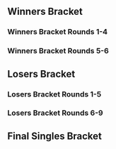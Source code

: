 {{DISPLAYTITLE:Avalon M-VII: Singles Bracket}}{{SetGame|melee}}
{{tabs static
|name1=Overview
|link1=Avalon/M/VII
|name2=Singles Bracket
|link2=Avalon/M/VII/Singles Bracket
|name3=Doubles Bracket
|link3=Avalon/M/VII/Doubles Bracket
|This=2
}}
==Winners Bracket==
===Winners Bracket Rounds 1-4===
{{128DEWBracketA
<!--Round of 128-->
|r1m1p1=Zgetto |r1m1p1flag=nl |r1m1p1score={{win}} |r1m1win=1
|r1m1p2=Bye |r1m1p2flag= |r1m1p2score=
|r1m2p1=HairyBeast |r1m2p1flag= |r1m2p1score= |r1m2win=2
|r1m2p2=Yatogami |r1m2p2flag= |r1m2p2score={{win}}
|r1m3p1=Dunch |r1m3p1flag= |r1m3p1score={{win}} |r1m3win=1
|r1m3p2=Bye |r1m3p2flag= |r1m3p2score=
|r1m4p1=Detrumi |r1m4p1flag= |r1m4p1score={{win}} |r1m4win=1
|r1m4p2=Bye |r1m4p2flag= |r1m4p2score=
|r1m5p1=HondaFoo |r1m5p1flag= |r1m5p1score={{win}} |r1m5win=1
|r1m5p2=Bye |r1m5p2flag= |r1m5p2score=
|r1m6p1=Zabu |r1m6p1flag= |r1m6p1score={{win}} |r1m6win=1
|r1m6p2=Beenham |r1m6p2flag= |r1m6p2score=
|r1m7p1=Nuckels |r1m7p1flag=nl |r1m7p1score={{win}} |r1m7win=1
|r1m7p2=Bye |r1m7p2flag= |r1m7p2score=
|r1m8p1=Alex Bailey |r1m8p1flag= |r1m8p1score={{win}} |r1m8win=1
|r1m8p2=purple pain |r1m8p2flag= |r1m8p2score=
|r1m9p1=JMYL |r1m9p1flag=nl |r1m9p1score={{win}} |r1m9win=1
|r1m9p2=Bye |r1m9p2flag= |r1m9p2score=
|r1m10p1=Luke |r1m10p1flag= |r1m10p1score={{win}} |r1m10win=1
|r1m10p2=chillup |r1m10p2flag= |r1m10p2score=
|r1m11p1=rabbitalex |r1m11p1flag= |r1m11p1score={{win}} |r1m11win=1
|r1m11p2=Bye |r1m11p2flag= |r1m11p2score=
|r1m12p1=Thunder |r1m12p1flag=nl |r1m12p1score={{win}} |r1m12win=1
|r1m12p2=Bye |r1m12p2flag= |r1m12p2score=
|r1m13p1=epikfaal |r1m13p1flag=nl |r1m13p1score={{win}} |r1m13win=1
|r1m13p2=Bye |r1m13p2flag= |r1m13p2score=
|r1m14p1=st0rmetom |r1m14p1flag= |r1m14p1score={{win}} |r1m14win=1
|r1m14p2=Babso |r1m14p2flag= |r1m14p2score=
|r1m15p1=yungbami |r1m15p1flag= |r1m15p1score={{win}} |r1m15win=1
|r1m15p2=Bye |r1m15p2flag= |r1m15p2score=
|r1m16p1=Szoltan |r1m16p1flag= |r1m16p1score={{win}} |r1m16win=1
|r1m16p2=Bye |r1m16p2flag= |r1m16p2score=
|r1m17p1=Avalancer |r1m17p1flag=nl |r1m17p1score={{win}} |r1m17win=1
|r1m17p2=Bye |r1m17p2flag= |r1m17p2score=
|r1m18p1=Tomaaat |r1m18p1flag= |r1m18p1score={{win}} |r1m18win=1
|r1m18p2=Kid Anarkist |r1m18p2flag= |r1m18p2score=
|r1m19p1=PogoPeanut |r1m19p1flag=nl |r1m19p1score={{win}} |r1m19win=1
|r1m19p2=Bye |r1m19p2flag= |r1m19p2score=
|r1m20p1=RC3K |r1m20p1flag= |r1m20p1score={{win}} |r1m20win=1
|r1m20p2=Bye |r1m20p2flag= |r1m20p2score=
|r1m21p1=PureSkillz |r1m21p1flag=nl |r1m21p1score={{win}} |r1m21win=1
|r1m21p2=Bye |r1m21p2flag= |r1m21p2score=
|r1m22p1=Ancient Genesis |r1m22p1flag= |r1m22p1score={{win}} |r1m22win=1
|r1m22p2=Filiusnox |r1m22p2flag= |r1m22p2score=
|r1m23p1=serket |r1m23p1flag= |r1m23p1score={{win}} |r1m23win=1
|r1m23p2=Bye |r1m23p2flag= |r1m23p2score=
|r1m24p1=Jr-high |r1m24p1flag= |r1m24p1score={{win}} |r1m24win=1
|r1m24p2=Forel |r1m24p2flag= |r1m24p2score=
|r1m25p1=SchlimmShady |r1m25p1flag=de |r1m25p1score={{win}} |r1m25win=1
|r1m25p2=Bye |r1m25p2flag= |r1m25p2score=
|r1m26p1=Pinkman |r1m26p1flag= |r1m26p1score= |r1m26win=2
|r1m26p2=Xin |r1m26p2flag= |r1m26p2score={{win}}
|r1m27p1=Onion Soup |r1m27p1flag= |r1m27p1score={{win}} |r1m27win=1
|r1m27p2=Bye |r1m27p2flag= |r1m27p2score=
|r1m28p1=Fr1so |r1m28p1flag= |r1m28p1score={{win}} |r1m28win=1
|r1m28p2=Bye |r1m28p2flag= |r1m28p2score=
|r1m29p1=Feradit |r1m29p1flag=be |r1m29p1score={{win}} |r1m29win=1
|r1m29p2=Bye |r1m29p2flag= |r1m29p2score=
|r1m30p1=KingSirWankAlot |r1m30p1flag= |r1m30p1score= |r1m30win=2
|r1m30p2=DoodleDork |r1m30p2flag= |r1m30p2score={{win}}
|r1m31p1=Pixel |r1m31p1flag=nl |r1m31p1score={{win}} |r1m31win=1
|r1m31p2=Bye |r1m31p2flag= |r1m31p2score=
|r1m32p1=ryura |r1m32p1flag= |r1m32p1score={{win}} |r1m32win=1
|r1m32p2=RitaVerdronk |r1m32p2flag= |r1m32p2score=
|r1m33p1=Amsah |r1m33p1flag=nl |r1m33p1score={{win}} |r1m33win=1
|r1m33p2=Bye |r1m33p2flag= |r1m33p2score=
|r1m34p1=JaMa |r1m34p1flag= |r1m34p1score= |r1m34win=2
|r1m34p2=Happymealz |r1m34p2flag= |r1m34p2score={{win}}
|r1m35p1=Bloodhank |r1m35p1flag= |r1m35p1score={{win}} |r1m35win=1
|r1m35p2=Bye |r1m35p2flag= |r1m35p2score=
|r1m36p1=Bowman |r1m36p1flag= |r1m36p1score={{win}} |r1m36win=1
|r1m36p2=Bye |r1m36p2flag= |r1m36p2score=
|r1m37p1=Ryuker |r1m37p1flag=nl |r1m37p1score={{win}} |r1m37win=1
|r1m37p2=Bye |r1m37p2flag= |r1m37p2score=
|r1m38p1=ik |r1m38p1flag= |r1m38p1score={{win}} |r1m38win=1
|r1m38p2=Proto |r1m38p2flag= |r1m38p2score=
|r1m39p1=seo |r1m39p1flag=nl |r1m39p1score={{win}} |r1m39win=1
|r1m39p2=Bye |r1m39p2flag= |r1m39p2score=
|r1m40p1=Bureaucraat |r1m40p1flag= |r1m40p1score= |r1m40win=2
|r1m40p2=sausage948 |r1m40p2flag= |r1m40p2score={{win}}
|r1m41p1=Jim Morrison |r1m41p1flag=nl |r1m41p1score={{win}} |r1m41win=1
|r1m41p2=Bye |r1m41p2flag= |r1m41p2score=
|r1m42p1=Steady Snoozin' |r1m42p1flag= |r1m42p1score= |r1m42win=2
|r1m42p2=petronilia |r1m42p2flag= |r1m42p2score={{win}}
|r1m43p1=CheAkiwara |r1m43p1flag= |r1m43p1score={{win}} |r1m43win=1
|r1m43p2=Bye |r1m43p2flag= |r1m43p2score=
|r1m44p1=Veron |r1m44p1flag= |r1m44p1score={{win}} |r1m44win=1
|r1m44p2=Bye |r1m44p2flag= |r1m44p2score=
|r1m45p1=PureEvil |r1m45p1flag=nl |r1m45p1score={{win}} |r1m45win=1
|r1m45p2=Bye |r1m45p2flag= |r1m45p2score=
|r1m46p1=Familiar |r1m46p1flag= |r1m46p1score= |r1m46win=2
|r1m46p2=The Trashman |r1m46p2flag= |r1m46p2score={{win}}
|r1m47p1=WolfJudgement |r1m47p1flag= |r1m47p1score={{win}} |r1m47win=1
|r1m47p2=Bye |r1m47p2flag= |r1m47p2score=
|r1m48p1=Risc |r1m48p1flag= |r1m48p1score={{win}} |r1m48win=1
|r1m48p2=Bye |r1m48p2flag= |r1m48p2score=
|r1m49p1=Jeapie |r1m49p1flag=nl |r1m49p1score={{win}} |r1m49win=1
|r1m49p2=Bye |r1m49p2flag= |r1m49p2score=
|r1m50p1=Dr. Stylish |r1m50p1flag= |r1m50p1score= |r1m50win=2
|r1m50p2=Protatoo |r1m50p2flag= |r1m50p2score={{win}}
|r1m51p1=Fout NL |r1m51p1flag=nl |r1m51p1score={{win}} |r1m51win=1
|r1m51p2=Bye |r1m51p2flag= |r1m51p2score=
|r1m52p1=BammieV |r1m52p1flag= |r1m52p1score={{win}} |r1m52win=1
|r1m52p2=Bye |r1m52p2flag= |r1m52p2score=
|r1m53p1=Atlas |r1m53p1flag=nl |r1m53p1score={{win}} |r1m53win=1
|r1m53p2=Bye |r1m53p2flag= |r1m53p2score=
|r1m54p1=Boela |r1m54p1flag= |r1m54p1score= |r1m54win=2
|r1m54p2=Villeeh |r1m54p2flag= |r1m54p2score={{win}}
|r1m55p1=Graze |r1m55p1flag= |r1m55p1score={{win}} |r1m55win=1
|r1m55p2=Bye |r1m55p2flag= |r1m55p2score=
|r1m56p1=CODE |r1m56p1flag= |r1m56p1score= |r1m56win=2
|r1m56p2=doutcast |r1m56p2flag= |r1m56p2score={{win}}
|r1m57p1=Blaze |r1m57p1flag=de |r1m57p1score={{win}} |r1m57win=1
|r1m57p2=Bye |r1m57p2flag= |r1m57p2score=
|r1m58p1=Wuobekim |r1m58p1flag= |r1m58p1score={{win}} |r1m58win=1
|r1m58p2=TDX |r1m58p2flag= |r1m58p2score=
|r1m59p1=Divinius |r1m59p1flag= |r1m59p1score={{win}} |r1m59win=1
|r1m59p2=Bye |r1m59p2flag= |r1m59p2score=
|r1m60p1=LaMa |r1m60p1flag= |r1m60p1score={{win}} |r1m60win=1
|r1m60p2=Bye |r1m60p2flag= |r1m60p2score=
|r1m61p1=KasparV |r1m61p1flag=nl |r1m61p1score={{win}} |r1m61win=1
|r1m61p2=Bye |r1m61p2flag= |r1m61p2score=
|r1m62p1=Ulcar |r1m62p1flag= |r1m62p1score= |r1m62win=2
|r1m62p2=Lathor |r1m62p2flag= |r1m62p2score={{win}}
|r1m63p1=YARK |r1m63p1flag= |r1m63p1score={{win}} |r1m63win=1
|r1m63p2=Bye |r1m63p2flag= |r1m63p2score=
|r1m64p1=SSJ2Luigi |r1m64p1flag=nl |r1m64p1score={{win}} |r1m64win=1
|r1m64p2=Baithoven |r1m64p2flag= |r1m64p2score=

<!--Round of 64-->
|r2m1p1=Zgetto |r2m1p1flag=nl |r2m1p1score={{win}} |r2m1win=1
|r2m1p2=Yatogami |r2m1p2flag= |r2m1p2score=
|r2m2p1=Dunch |r2m2p1flag= |r2m2p1score={{win}} |r2m2win=1
|r2m2p2=Detrumi |r2m2p2flag= |r2m2p2score=
|r2m3p1=HondaFoo |r2m3p1flag= |r2m3p1score= |r2m3win=2
|r2m3p2=Zabu |r2m3p2flag= |r2m3p2score={{win}}
|r2m4p1=Nuckels |r2m4p1flag=nl |r2m4p1score={{win}} |r2m4win=1
|r2m4p2=Alex Bailey |r2m4p2flag= |r2m4p2score=
|r2m5p1=JMYL |r2m5p1flag=nl |r2m5p1score={{win}} |r2m5win=1
|r2m5p2=Luke |r2m5p2flag= |r2m5p2score=
|r2m6p1=rabbitalex |r2m6p1flag= |r2m6p1score= |r2m6win=2
|r2m6p2=Thunder |r2m6p2flag=nl |r2m6p2score={{win}}
|r2m7p1=epikfaal |r2m7p1flag=nl |r2m7p1score={{win}} |r2m7win=1
|r2m7p2=st0rmetom |r2m7p2flag= |r2m7p2score=
|r2m8p1=yungbami |r2m8p1flag= |r2m8p1score={{win}} |r2m8win=1
|r2m8p2=Szoltan |r2m8p2flag= |r2m8p2score=
|r2m9p1=Avalancer |r2m9p1flag=nl |r2m9p1score={{win}} |r2m9win=1
|r2m9p2=Tomaaat |r2m9p2flag= |r2m9p2score=
|r2m10p1=PogoPeanut |r2m10p1flag=nl |r2m10p1score={{win}} |r2m10win=1
|r2m10p2=RC3K |r2m10p2flag= |r2m10p2score=
|r2m11p1=PureSkillz |r2m11p1flag=nl |r2m11p1score={{win}} |r2m11win=1
|r2m11p2=Ancient Genesis |r2m11p2flag= |r2m11p2score=
|r2m12p1=serket |r2m12p1flag= |r2m12p1score={{win}} |r2m12win=1
|r2m12p2=Jr-high |r2m12p2flag= |r2m12p2score=
|r2m13p1=SchlimmShady |r2m13p1flag=de |r2m13p1score={{win}} |r2m13win=1
|r2m13p2=Xin |r2m13p2flag= |r2m13p2score=
|r2m14p1=Onion Soup |r2m14p1flag= |r2m14p1score={{win}} |r2m14win=1
|r2m14p2=Fr1so |r2m14p2flag= |r2m14p2score=
|r2m15p1=Feradit |r2m15p1flag=be |r2m15p1score={{win}} |r2m15win=1
|r2m15p2=DoodleDork |r2m15p2flag= |r2m15p2score=
|r2m16p1=Pixel |r2m16p1flag=nl |r2m16p1score={{win}} |r2m16win=1
|r2m16p2=ryura |r2m16p2flag= |r2m16p2score=
|r2m17p1=Amsah |r2m17p1flag=nl |r2m17p1score={{win}} |r2m17win=1
|r2m17p2=Happymealz |r2m17p2flag= |r2m17p2score=
|r2m18p1=Bloodhank |r2m18p1flag= |r2m18p1score={{win}} |r2m18win=1
|r2m18p2=Bowman |r2m18p2flag= |r2m18p2score=
|r2m19p1=Ryuker |r2m19p1flag=nl |r2m19p1score={{win}} |r2m19win=1
|r2m19p2=ik |r2m19p2flag= |r2m19p2score=
|r2m20p1=seo |r2m20p1flag=nl |r2m20p1score={{win}} |r2m20win=1
|r2m20p2=sausage948 |r2m20p2flag= |r2m20p2score=
|r2m21p1=Jim Morrison |r2m21p1flag=nl |r2m21p1score={{win}} |r2m21win=1
|r2m21p2=petronilia |r2m21p2flag= |r2m21p2score=
|r2m22p1=CheAkiwara |r2m22p1flag= |r2m22p1score={{win}} |r2m22win=1
|r2m22p2=Veron |r2m22p2flag= |r2m22p2score=
|r2m23p1=PureEvil |r2m23p1flag=nl |r2m23p1score={{win}} |r2m23win=1
|r2m23p2=The Trashman |r2m23p2flag= |r2m23p2score=
|r2m24p1=WolfJudgement |r2m24p1flag= |r2m24p1score={{win}} |r2m24win=1
|r2m24p2=Risc |r2m24p2flag= |r2m24p2score=
|r2m25p1=Jeapie |r2m25p1flag=nl |r2m25p1score={{win}} |r2m25win=1
|r2m25p2=Protatoo |r2m25p2flag= |r2m25p2score=
|r2m26p1=Fout NL |r2m26p1flag=nl |r2m26p1score={{win}} |r2m26win=1
|r2m26p2=BammieV |r2m26p2flag= |r2m26p2score=
|r2m27p1=Atlas |r2m27p1flag=nl |r2m27p1score={{win}} |r2m27win=1
|r2m27p2=Villeeh |r2m27p2flag= |r2m27p2score=
|r2m28p1=Graze |r2m28p1flag= |r2m28p1score={{win}} |r2m28win=1
|r2m28p2=doutcast |r2m28p2flag= |r2m28p2score=
|r2m29p1=Blaze |r2m29p1flag=de |r2m29p1score={{win}} |r2m29win=1
|r2m29p2=Wuobekim |r2m29p2flag= |r2m29p2score=
|r2m30p1=Divinius |r2m30p1flag= |r2m30p1score={{win}} |r2m30win=1
|r2m30p2=LaMa |r2m30p2flag= |r2m30p2score=
|r2m31p1=KasparV |r2m31p1flag=nl |r2m31p1score={{win}} |r2m31win=1
|r2m31p2=Lathor |r2m31p2flag= |r2m31p2score=
|r2m32p1=YARK |r2m32p1flag= |r2m32p1score= |r2m32win=2
|r2m32p2=SSJ2Luigi |r2m32p2flag=nl |r2m32p2score={{win}}

<!--Round of 32-->
|r3m1p1=Zgetto |r3m1p1flag=nl |r3m1p1score={{win}} |r3m1win=1
|r3m1p2=Dunch |r3m1p2flag= |r3m1p2score=
|r3m2p1=Zabu |r3m2p1flag= |r3m2p1score= |r3m2win=2
|r3m2p2=Nuckels |r3m2p2flag=nl |r3m2p2score={{win}}
|r3m3p1=JMYL |r3m3p1flag=nl |r3m3p1score={{win}} |r3m3win=1
|r3m3p2=Thunder |r3m3p2flag=nl |r3m3p2score=
|r3m4p1=epikfaal |r3m4p1flag=nl |r3m4p1score={{win}} |r3m4win=1
|r3m4p2=yungbami |r3m4p2flag= |r3m4p2score=
|r3m5p1=Avalancer |r3m5p1flag=nl |r3m5p1score={{win}} |r3m5win=1
|r3m5p2=PogoPeanut |r3m5p2flag=nl |r3m5p2score=
|r3m6p1=PureSkillz |r3m6p1flag=nl |r3m6p1score={{win}} |r3m6win=1
|r3m6p2=serket |r3m6p2flag= |r3m6p2score=
|r3m7p1=SchlimmShady |r3m7p1flag=de |r3m7p1score={{win}} |r3m7win=1
|r3m7p2=Onion Soup |r3m7p2flag= |r3m7p2score=
|r3m8p1=Feradit |r3m8p1flag=be |r3m8p1score={{win}} |r3m8win=1
|r3m8p2=Pixel |r3m8p2flag=nl |r3m8p2score=
|r3m9p1=Amsah |r3m9p1flag=nl |r3m9p1score={{win}} |r3m9win=1
|r3m9p2=Bloodhank |r3m9p2flag= |r3m9p2score=
|r3m10p1=Ryuker |r3m10p1flag=nl |r3m10p1score={{win}} |r3m10win=1
|r3m10p2=seo |r3m10p2flag=nl |r3m10p2score=
|r3m11p1=Jim Morrison |r3m11p1flag=nl |r3m11p1score={{win}} |r3m11win=1
|r3m11p2=CheAkiwara |r3m11p2flag= |r3m11p2score=
|r3m12p1=PureEvil |r3m12p1flag=nl |r3m12p1score={{win}} |r3m12win=1
|r3m12p2=WolfJudgement |r3m12p2flag= |r3m12p2score=
|r3m13p1=Jeapie |r3m13p1flag=nl |r3m13p1score={{win}} |r3m13win=1
|r3m13p2=Fout NL |r3m13p2flag=nl |r3m13p2score=
|r3m14p1=Atlas |r3m14p1flag=nl |r3m14p1score={{win}} |r3m14win=1
|r3m14p2=Graze |r3m14p2flag= |r3m14p2score=
|r3m15p1=Blaze |r3m15p1flag=de |r3m15p1score={{win}} |r3m15win=1
|r3m15p2=Divinius |r3m15p2flag= |r3m15p2score=
|r3m16p1=KasparV |r3m16p1flag=nl |r3m16p1score={{win}} |r3m16win=1
|r3m16p2=SSJ2Luigi |r3m16p2flag=nl |r3m16p2score=

<!--Round of 16-->
|r4m1p1=Zgetto |r4m1p1flag=nl |r4m1p1score={{win}} |r4m1win=1
|r4m1p2=Nuckels |r4m1p2flag=nl |r4m1p2score=
|r4m2p1=JMYL |r4m2p1flag=nl |r4m2p1score= |r4m2win=2
|r4m2p2=epikfaal |r4m2p2flag=nl |r4m2p2score={{win}}
|r4m3p1=Avalancer |r4m3p1flag=nl |r4m3p1score={{win}} |r4m3win=1
|r4m3p2=PureSkillz |r4m3p2flag=nl |r4m3p2score=
|r4m4p1=SchlimmShady |r4m4p1flag=de |r4m4p1score={{win}} |r4m4win=1
|r4m4p2=Feradit |r4m4p2flag=be |r4m4p2score=
|r4m5p1=Amsah |r4m5p1flag=nl |r4m5p1score={{win}} |r4m5win=1
|r4m5p2=Ryuker |r4m5p2flag=nl |r4m5p2score=
|r4m6p1=Jim Morrison |r4m6p1flag=nl |r4m6p1score={{win}} |r4m6win=1
|r4m6p2=PureEvil |r4m6p2flag=nl |r4m6p2score=
|r4m7p1=Jeapie |r4m7p1flag=nl |r4m7p1score={{win}} |r4m7win=1
|r4m7p2=Atlas |r4m7p2flag=nl |r4m7p2score=
|r4m8p1=Blaze |r4m8p1flag=de |r4m8p1score={{win}} |r4m8win=1
|r4m8p2=KasparV |r4m8p2flag=nl |r4m8p2score=
}}

===Winners Bracket Rounds 5-6===
{{8DEWBracketA
|R1=Winners Round 5
|R2=Winners Round 6

<!-- Quarterfinals -->
|r1m1p1=Zgetto |r1m1p1flag=nl |r1m1p1score={{win}}
|r1m1p2=epikfaal |r1m1p2flag=nl |r1m1p2score=
|r1m1win=1

|r1m2p1=Avalancer |r1m2p1flag=nl |r1m2p1score={{win}}
|r1m2p2=SchlimmShady |r1m2p2flag=de |r1m2p2score=
|r1m2win=1

|r1m3p1=Amsah |r1m3p1flag=nl |r1m3p1score={{win}}
|r1m3p2=Jim Morrison |r1m3p2flag=nl |r1m3p2score=
|r1m3win=1

|r1m4p1=Jeapie |r1m4p1flag=nl |r1m4p1score={{win}}
|r1m4p2=Blaze |r1m4p2flag=de |r1m4p2score=
|r1m4win=1

<!-- SEMIFINALS -->
|r2m1p1=Zgetto |r2m1p1flag=nl |r2m1p1score={{win}}
|r2m1p2=Avalancer |r2m1p2flag=nl |r2m1p2score=
|r2m1win=1

|r2m2p1=Amsah |r2m2p1flag=nl |r2m2p1score={{win}}
|r2m2p2=Jeapie |r2m2p2flag=nl |r2m2p2score=
|r2m2win=1
}}

==Losers Bracket==
===Losers Bracket Rounds 1-5===
{{96DELBracketSmwA
|tourneylink=Avalon/M/VII
|tourneyname=Avalon M-VII
|l1placement=65-96
|l2placement=49-64
|l3placement=33-48
|l4placement=25-32
|l5placement=17-24

<!--Round 1-->
|l1m1p1=Lathor |l1m1p1flag= |l1m1p1score={{win}}
|l1m1p2=Bye |l1m1p2flag= |l1m1p2score=
|l1m1win=1
|l1m2p1=YARK |l1m2p1flag= |l1m2p1score=
|l1m2p2=HairyBeast |l1m2p2flag= |l1m2p2score={{win}}
|l1m2win=2
|l1m3p1=LaMa |l1m3p1flag= |l1m3p1score={{win}}
|l1m3p2=Beenham |l1m3p2flag= |l1m3p2score=
|l1m3win=1
|l1m4p1=Wuobekim |l1m4p1flag= |l1m4p1score={{win}}
|l1m4p2=purple pain |l1m4p2flag= |l1m4p2score=
|l1m4win=1
|l1m5p1=Villeeh |l1m5p1flag= |l1m5p1score={{win}}
|l1m5p2=Bye |l1m5p2flag= |l1m5p2score=
|l1m5win=1
|l1m6p1=doutcast |l1m6p1flag= |l1m6p1score={{win}}
|l1m6p2=chillup |l1m6p2flag= |l1m6p2score=
|l1m6win=1
|l1m7p1=Protatoo |l1m7p1flag= |l1m7p1score={{win}}
|l1m7p2=Bye |l1m7p2flag= |l1m7p2score=
|l1m7win=1
|l1m8p1=BammieV |l1m8p1flag= |l1m8p1score={{win}}
|l1m8p2=Babso |l1m8p2flag= |l1m8p2score=
|l1m8win=1
|l1m9p1=The Trashman |l1m9p1flag= |l1m9p1score={{win}}
|l1m9p2=Bye |l1m9p2flag= |l1m9p2score=
|l1m9win=1
|l1m10p1=Risc |l1m10p1flag= |l1m10p1score=
|l1m10p2=Kid Anarkist |l1m10p2flag= |l1m10p2score={{win}}
|l1m10win=2
|l1m11p1=Veron |l1m11p1flag= |l1m11p1score=
|l1m11p2=Filiusnox |l1m11p2flag= |l1m11p2score={{win}}
|l1m11win=2
|l1m12p1=petronilia |l1m12p1flag= |l1m12p1score={{win}}
|l1m12p2=Forel |l1m12p2flag= |l1m12p2score=
|l1m12win=1
|l1m13p1=ik |l1m13p1flag= |l1m13p1score={{win}}
|l1m13p2=Bye |l1m13p2flag= |l1m13p2score=
|l1m13win=1
|l1m14p1=sausage948 |l1m14p1flag= |l1m14p1score={{win}}
|l1m14p2=Pinkman |l1m14p2flag= |l1m14p2score=
|l1m14win=1
|l1m15p1=Bowman |l1m15p1flag= |l1m15p1score={{win}}
|l1m15p2=KingSirWankAlot |l1m15p2flag= |l1m15p2score=
|l1m15win=1
|l1m16p1=Happymealz |l1m16p1flag= |l1m16p1score={{win}}
|l1m16p2=RitaVerdronk |l1m16p2flag= |l1m16p2score=
|l1m16win=1
|l1m17p1=DoodleDork |l1m17p1flag= |l1m17p1score={{win}}
|l1m17p2=Bye |l1m17p2flag= |l1m17p2score=
|l1m17win=1
|l1m18p1=ryura |l1m18p1flag= |l1m18p1score={{win}}
|l1m18p2=JaMa |l1m18p2flag= |l1m18p2score=
|l1m18win=1
|l1m19p1=Fr1so |l1m19p1flag= |l1m19p1score={{win}}
|l1m19p2=Proto |l1m19p2flag= |l1m19p2score=
|l1m19win=1
|l1m20p1=Xin |l1m20p1flag= |l1m20p1score={{win}}
|l1m20p2=Bureaucraat |l1m20p2flag= |l1m20p2score=
|l1m20win=1
|l1m21p1=Ancient Genesis |l1m21p1flag= |l1m21p1score={{win}}
|l1m21p2=Bye |l1m21p2flag= |l1m21p2score=
|l1m21win=1
|l1m22p1=Jr-high |l1m22p1flag= |l1m22p1score={{win}}
|l1m22p2=Steady Snoozin' |l1m22p2flag= |l1m22p2score=
|l1m22win=1
|l1m23p1=Tomaaat |l1m23p1flag= |l1m23p1score={{win}}
|l1m23p2=Bye |l1m23p2flag= |l1m23p2score=
|l1m23win=1
|l1m24p1=RC3K |l1m24p1flag= |l1m24p1score=
|l1m24p2=Familiar |l1m24p2flag= |l1m24p2score={{win}}
|l1m24win=2
|l1m25p1=st0rmetom |l1m25p1flag= |l1m25p1score={{win}}
|l1m25p2=Bye |l1m25p2flag= |l1m25p2score=
|l1m25win=1
|l1m26p1=Szoltan |l1m26p1flag= |l1m26p1score=
|l1m26p2=Dr. Stylish |l1m26p2flag= |l1m26p2score={{win}}
|l1m26win=2
|l1m27p1=rabbitalex |l1m27p1flag= |l1m27p1score=
|l1m27p2=Boela |l1m27p2flag= |l1m27p2score={{win}}
|l1m27win=2
|l1m28p1=Luke |l1m28p1flag= |l1m28p1score=
|l1m28p2=CODE |l1m28p2flag= |l1m28p2score={{win}}
|l1m28win=2
|l1m29p1=HondaFoo |l1m29p1flag= |l1m29p1score={{win}}
|l1m29p2=Bye |l1m29p2flag= |l1m29p2score=
|l1m29win=1
|l1m30p1=Alex Bailey |l1m30p1flag= |l1m30p1score={{win}}
|l1m30p2=TDX |l1m30p2flag= |l1m30p2score=
|l1m30win=1
|l1m31p1=Detrumi |l1m31p1flag= |l1m31p1score={{win}}
|l1m31p2=Ulcar |l1m31p2flag= |l1m31p2score=
|l1m31win=1
|l1m32p1=Yatogami |l1m32p1flag= |l1m32p1score={{win}}
|l1m32p2=Baithoven |l1m32p2flag= |l1m32p2score=
|l1m32win=1

<!--Round 2-->
|l2m1p1=Lathor |l2m1p1flag= |l2m1p1score=
|l2m1p2=HairyBeast |l2m1p2flag= |l2m1p2score={{win}}
|l2m1win=2
|l2m2p1=LaMa |l2m2p1flag= |l2m2p1score=
|l2m2p2=Wuobekim |l2m2p2flag= |l2m2p2score={{win}}
|l2m2win=2
|l2m3p1=Villeeh |l2m3p1flag= |l2m3p1score={{win}}
|l2m3p2=doutcast |l2m3p2flag= |l2m3p2score=
|l2m3win=1
|l2m4p1=Protatoo |l2m4p1flag= |l2m4p1score={{win}}
|l2m4p2=BammieV |l2m4p2flag= |l2m4p2score=
|l2m4win=1
|l2m5p1=The Trashman |l2m5p1flag= |l2m5p1score={{win}}
|l2m5p2=Kid Anarkist |l2m5p2flag= |l2m5p2score=
|l2m5win=1
|l2m6p1=Filiusnox |l2m6p1flag= |l2m6p1score=
|l2m6p2=petronilia |l2m6p2flag= |l2m6p2score={{win}}
|l2m6win=2
|l2m7p1=ik |l2m7p1flag= |l2m7p1score=
|l2m7p2=sausage948 |l2m7p2flag= |l2m7p2score={{win}}
|l2m7win=2
|l2m8p1=Bowman |l2m8p1flag= |l2m8p1score=
|l2m8p2=Happymealz |l2m8p2flag= |l2m8p2score={{win}}
|l2m8win=2
|l2m9p1=DoodleDork |l2m9p1flag= |l2m9p1score={{win}}
|l2m9p2=ryura |l2m9p2flag= |l2m9p2score=
|l2m9win=1
|l2m10p1=Fr1so |l2m10p1flag= |l2m10p1score=
|l2m10p2=Xin |l2m10p2flag= |l2m10p2score={{win}}
|l2m10win=2
|l2m11p1=Ancient Genesis |l2m11p1flag= |l2m11p1score={{win}}
|l2m11p2=Jr-high |l2m11p2flag= |l2m11p2score=
|l2m11win=1
|l2m12p1=Tomaaat |l2m12p1flag= |l2m12p1score={{win}}
|l2m12p2=Familiar |l2m12p2flag= |l2m12p2score=
|l2m12win=1
|l2m13p1=st0rmetom |l2m13p1flag= |l2m13p1score=
|l2m13p2=Dr. Stylish |l2m13p2flag= |l2m13p2score={{win}}
|l2m13win=2
|l2m14p1=Boela |l2m14p1flag= |l2m14p1score={{win}}
|l2m14p2=CODE |l2m14p2flag= |l2m14p2score=
|l2m14win=1
|l2m15p1=HondaFoo |l2m15p1flag= |l2m15p1score=
|l2m15p2=Alex Bailey |l2m15p2flag= |l2m15p2score={{win}}
|l2m15win=2
|l2m16p1=Detrumi |l2m16p1flag= |l2m16p1score={{win}}
|l2m16p2=Yatogami |l2m16p2flag= |l2m16p2score=
|l2m16win=1

<!--Round 3-->
|l3m1p1=Pixel |l3m1p1flag=nl |l3m1p1score={{win}}
|l3m1p2=HairyBeast |l3m1p2flag= |l3m1p2score=
|l3m1win=1
|l3m2p1=Onion Soup |l3m2p1flag= |l3m2p1score=
|l3m2p2=Wuobekim |l3m2p2flag= |l3m2p2score={{win}}
|l3m2win=2
|l3m3p1=serket |l3m3p1flag= |l3m3p1score={{win}}
|l3m3p2=Villeeh |l3m3p2flag= |l3m3p2score=
|l3m3win=1
|l3m4p1=PogoPeanut |l3m4p1flag=nl |l3m4p1score={{win}}
|l3m4p2=Protatoo |l3m4p2flag= |l3m4p2score=
|l3m4win=1
|l3m5p1=yungbami |l3m5p1flag= |l3m5p1score={{win}}
|l3m5p2=The Trashman |l3m5p2flag= |l3m5p2score=
|l3m5win=1
|l3m6p1=Thunder |l3m6p1flag=nl |l3m6p1score={{win}}
|l3m6p2=petronilia |l3m6p2flag= |l3m6p2score=
|l3m6win=1
|l3m7p1=Zabu |l3m7p1flag= |l3m7p1score=
|l3m7p2=sausage948 |l3m7p2flag= |l3m7p2score={{win}}
|l3m7win=2
|l3m8p1=Dunch |l3m8p1flag= |l3m8p1score={{win}}
|l3m8p2=Happymealz |l3m8p2flag= |l3m8p2score=
|l3m8win=1
|l3m9p1=SSJ2Luigi |l3m9p1flag=nl |l3m9p1score=
|l3m9p2=DoodleDork |l3m9p2flag= |l3m9p2score={{win}}
|l3m9win=2
|l3m10p1=Divinius |l3m10p1flag= |l3m10p1score=
|l3m10p2=Xin |l3m10p2flag= |l3m10p2score={{win}}
|l3m10win=2
|l3m11p1=Graze |l3m11p1flag= |l3m11p1score={{win}}
|l3m11p2=Ancient Genesis |l3m11p2flag= |l3m11p2score=
|l3m11win=1
|l3m12p1=Fout NL |l3m12p1flag=nl |l3m12p1score={{win}}
|l3m12p2=Tomaaat |l3m12p2flag= |l3m12p2score=
|l3m12win=1
|l3m13p1=WolfJudgement |l3m13p1flag= |l3m13p1score={{win}}
|l3m13p2=Dr. Stylish |l3m13p2flag= |l3m13p2score=
|l3m13win=1
|l3m14p1=CheAkiwara |l3m14p1flag= |l3m14p1score={{win}}
|l3m14p2=Boela |l3m14p2flag= |l3m14p2score=
|l3m14win=1
|l3m15p1=seo |l3m15p1flag=nl |l3m15p1score={{win}}
|l3m15p2=Alex Bailey |l3m15p2flag= |l3m15p2score=
|l3m15win=1
|l3m16p1=Bloodhank |l3m16p1flag= |l3m16p1score=
|l3m16p2=Detrumi |l3m16p2flag= |l3m16p2score={{win}}
|l3m16win=2

<!--Round 4-->
|l4m1p1=Pixel |l4m1p1flag=nl |l4m1p1score={{win}}
|l4m1p2=Wuobekim |l4m1p2flag= |l4m1p2score=
|l4m1win=1
|l4m2p1=serket |l4m2p1flag= |l4m2p1score={{win}}
|l4m2p2=PogoPeanut |l4m2p2flag=nl |l4m2p2score=
|l4m2win=1
|l4m3p1=yungbami |l4m3p1flag= |l4m3p1score=
|l4m3p2=Thunder |l4m3p2flag=nl |l4m3p2score={{win}}
|l4m3win=2
|l4m4p1=sausage948 |l4m4p1flag= |l4m4p1score=
|l4m4p2=Dunch |l4m4p2flag= |l4m4p2score={{win}}
|l4m4win=2
|l4m5p1=DoodleDork |l4m5p1flag= |l4m5p1score=
|l4m5p2=Xin |l4m5p2flag= |l4m5p2score={{win}}
|l4m5win=2
|l4m6p1=Graze |l4m6p1flag= |l4m6p1score=
|l4m6p2=Fout NL |l4m6p2flag=nl |l4m6p2score={{win}}
|l4m6win=2
|l4m7p1=WolfJudgement |l4m7p1flag= |l4m7p1score=
|l4m7p2=CheAkiwara |l4m7p2flag= |l4m7p2score={{win}}
|l4m7win=2
|l4m8p1=seo |l4m8p1flag=nl |l4m8p1score={{win}}
|l4m8p2=Detrumi |l4m8p2flag= |l4m8p2score=
|l4m8win=1

<!--Round 5-->
|l5m1p1=Ryuker |l5m1p1flag=nl |l5m1p1score={{win}}
|l5m1p2=Pixel |l5m1p2flag=nl |l5m1p2score=
|l5m1win=1
|l5m2p1=PureEvil |l5m2p1flag=nl |l5m2p1score={{win}}
|l5m2p2=serket |l5m2p2flag= |l5m2p2score=
|l5m2win=1
|l5m3p1=Atlas |l5m3p1flag=nl |l5m3p1score={{win}}
|l5m3p2=Thunder |l5m3p2flag=nl |l5m3p2score=
|l5m3win=1
|l5m4p1=KasparV |l5m4p1flag=nl |l5m4p1score={{win}}
|l5m4p2=Dunch |l5m4p2flag= |l5m4p2score=
|l5m4win=1
|l5m5p1=Nuckels |l5m5p1flag=nl |l5m5p1score={{win}}
|l5m5p2=Xin |l5m5p2flag= |l5m5p2score=
|l5m5win=1
|l5m6p1=JMYL |l5m6p1flag=nl |l5m6p1score={{win}}
|l5m6p2=Fout NL |l5m6p2flag=nl |l5m6p2score=
|l5m6win=1
|l5m7p1=PureSkillz |l5m7p1flag=nl |l5m7p1score={{win}}
|l5m7p2=CheAkiwara |l5m7p2flag= |l5m7p2score=
|l5m7win=1
|l5m8p1=Feradit |l5m8p1flag=be |l5m8p1score={{win}}
|l5m8p2=seo |l5m8p2flag=nl |l5m8p2score=
|l5m8win=1
}}
===Losers Bracket Rounds 6-9===
{{16DELBracketSmwA
|tourneylink=Avalon/M/VII
|tourneyname=Avalon M-VII
|l1placement=13-16
|l2placement=9-12
|l3placement=7-8
|l4placement=5-6
|L1=Losers Round 6
|L2=Losers Round 7
|L3=Losers Round 8
|L4=Losers Round 9

<!-- Round 1 -->
|l1m1p1=Ryuker |l1m1p1flag=nl |l1m1p1score=
|l1m1p2=PureEvil |l1m1p2flag=nl |l1m1p2score={{win}}
|l1m1win=2

|l1m2p1=Atlas |l1m2p1flag=nl |l1m2p1score={{win}}
|l1m2p2=KasparV |l1m2p2flag=nl |l1m2p2score=
|l1m2win=1

|l1m3p1=Nuckels |l1m3p1flag=nl |l1m3p1score=
|l1m3p2=JMYL |l1m3p2flag=nl |l1m3p2score={{win}}
|l1m3win=2

|l1m4p1=PureSkillz |l1m4p1flag=nl |l1m4p1score={{win}}
|l1m4p2=Feradit |l1m4p2flag=be |l1m4p2score=
|l1m4win=1

<!-- Round 2 -->
|l2m1p1=epikfaal |l2m1p1flag=nl |l2m1p1score=
|l2m1p2=PureEvil |l2m1p2flag=nl |l2m1p2score={{win}}
|l2m1win=2

|l2m2p1=SchlimmShady |l2m2p1flag=de |l2m2p1score={{win}}
|l2m2p2=Atlas |l2m2p2flag=nl |l2m2p2score=
|l2m2win=1

|l2m3p1=Jim Morrison |l2m3p1flag=nl |l2m3p1score={{win}}
|l2m3p2=JMYL |l2m3p2flag=nl |l2m3p2score=
|l2m3win=1

|l2m4p1=Blaze |l2m4p1flag=de |l2m4p1score={{win}}
|l2m4p2=PureSkillz |l2m4p2flag=nl |l2m4p2score=
|l2m4win=1

<!-- Round 3 -->
|l3m1p1=PureEvil |l3m1p1flag=nl |l3m1p1score={{win}}
|l3m1p2=SchlimmShady |l3m1p2flag=de |l3m1p2score=
|l3m1win=1

|l3m2p1=Jim Morrison |l3m2p1flag=nl |l3m2p1score=
|l3m2p2=Blaze |l3m2p2flag=de |l3m2p2score={{win}}
|l3m2win=2

<!-- Round 4 -->
|l4m1p1=Jeapie |l4m1p1flag=nl |l4m1p1score={{win}}
|l4m1p2=PureEvil |l4m1p2flag=nl |l4m1p2score=
|l4m1win=1

|l4m2p1=Avalancer |l4m2p1flag=nl |l4m2p1score=
|l4m2p2=Blaze |l4m2p2flag=de |l4m2p2score={{win}}
|l4m2win=2
}}
<onlyinclude>
==Final Singles Bracket==
{{DEFinalSmwBracket
|tourneylink=Avalon/M/VII
|tourneyname=Avalon M-VII
|l1placement=4
|r2placement=3
|r3loserplacement=2
|r3winnerplacement=1

<!-- FROM WINNERS -->
|r1m1p1=Zgetto |r1m1p1flag=nl |r1m1p1score=
|r1m1p2=Amsah |r1m1p2flag=nl |r1m1p2score={{win}}
|r1m1win=2

<!-- FROM LOSERS -->
|l1m1p1=Jeapie |l1m1p1flag=nl |l1m1p1score={{win}}
|l1m1p2=Blaze |l1m1p2flag=de |l1m1p2score=
|l1m1win=1

<!-- LOSERS FINALS -->
|r2m1p1=Zgetto |r2m1p1flag=nl |r2m1p1score={{win}}
|r2m1p2=Jeapie |r2m1p2flag=nl |r2m1p2score=
|r2m1win=1

<!-- GRAND FINALS -->
|r3m1p1=Amsah |r3m1p1flag=nl |r3m1p1score={{win}} |r3m2p1score=
|r3m1p2=Zgetto |r3m1p2flag=nl |r3m1p2score= |r3m2p2score=
|r3m1win=1
}}</onlyinclude>
